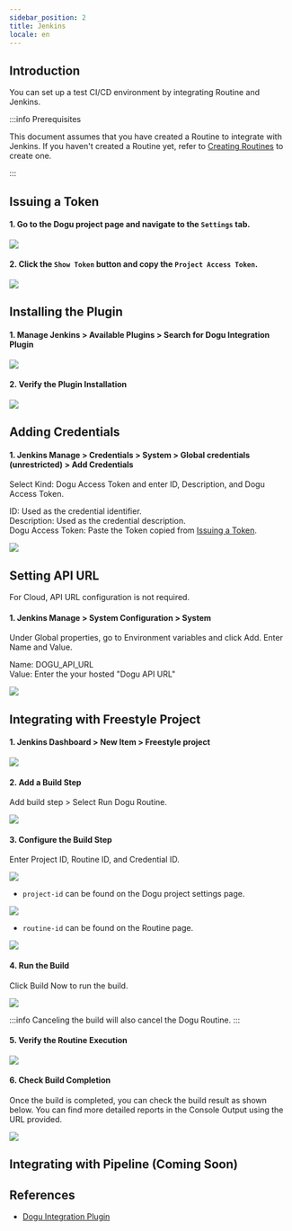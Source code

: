 ```yaml
---
sidebar_position: 2
title: Jenkins
locale: en
---
```






<AllBadge />

## Introduction

You can set up a test CI/CD environment by integrating Routine and Jenkins.

:::info Prerequisites

This document assumes that you have created a Routine to integrate with Jenkins. If you haven't created a Routine yet, refer to [Creating Routines](/routine/routines/editor) to create one.

:::

## Issuing a Token

#### 1. Go to the Dogu project page and navigate to the `Settings` tab.

<img src={github_move_dogu_project_settings} />

#### 2. Click the `Show Token` button and copy the `Project Access Token`.

<img src={github_create_dogu_project_token} />

## Installing the Plugin

#### 1. Manage Jenkins > Available Plugins > Search for Dogu Integration Plugin

<img src={jenkins_search_plugin} />

#### 2. Verify the Plugin Installation

<img src={jenkins_installed_plugin} />

## Adding Credentials

#### 1. Jenkins Manage > Credentials > System > Global credentials (unrestricted) > Add Credentials

Select Kind: Dogu Access Token and enter ID, Description, and Dogu Access Token.

ID: Used as the credential identifier.  
Description: Used as the credential description.  
Dogu Access Token: Paste the Token copied from [Issuing a Token](#issuing-a-token).

<img src={jenkins_new_credential} />

## Setting API URL

<Tabs groupId="edition" defaultValue="cloud" queryString>
<TabItem value="cloud" label="Cloud" default>

For Cloud, API URL configuration is not required.

</TabItem>

<TabItem value="self-hosted" label="Self-Hosted">

#### 1. Jenkins Manage > System Configuration > System

Under Global properties, go to Environment variables and click Add. Enter Name and Value.

Name: DOGU_API_URL  
Value: Enter the your hosted "Dogu API URL"

<img src={jenkins_set_api_url} />

</TabItem>
</Tabs>

## Integrating with Freestyle Project

#### 1. Jenkins Dashboard > New Item > Freestyle project

<img src={jenkins_create_freestyle} />

#### 2. Add a Build Step

Add build step > Select Run Dogu Routine.

<img src={jenkins_new_build_step} />

#### 3. Configure the Build Step

Enter Project ID, Routine ID, and Credential ID.

<img src={jenkins_set_build_step} />

- `project-id` can be found on the Dogu project settings page.

<img src={github_copy_dogu_project_id} />

- `routine-id` can be found on the Routine page.

<img src={github_copy_dogu_routine_id} />

#### 4. Run the Build

Click Build Now to run the build.

<img src={jenkins_run_build_step} />

:::info
Canceling the build will also cancel the Dogu Routine.
:::

#### 5. Verify the Routine Execution

<img src={jenkins_dogu_running_routine} />

#### 6. Check Build Completion

Once the build is completed, you can check the build result as shown below. You can find more detailed reports in the Console Output using the URL provided.

<img src={jenkins_done_build_step} />

## Integrating with Pipeline (Coming Soon)

## References

- [Dogu Integration Plugin](https://github.com/jenkinsci/dogu-integration-plugin)

```

```
